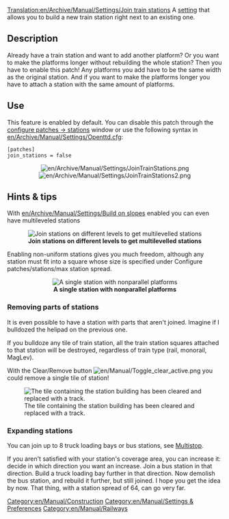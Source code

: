 [[Translation:en/Archive/Manual/Settings/Join train stations]]
A [[en/Archive/Manual/Settings/Advanced Settings|setting]] that allows you to build a new train station right next to an existing one.


== Description ==
Already have a train station and want to add another platform? Or you want to make the platforms longer without rebuilding the whole station? Then you have to enable this patch! Any platforms you add have to be the same width as the original station. And if you want to make the platforms longer you have to attach a station with the same amount of platforms.

{{en/Note|A good complement to this patch is [[en/Archive/Manual/Settings/Nonuniform stations]], which allow you to build any weird station you can imagine.}}

== Use ==
This feature is enabled by default. You can disable this patch through the [[en/Archive/Manual/Settings/Configuring patches/Stations|configure patches -> stations]] window or use the following syntax in [[en/Archive/Manual/Settings/Openttd.cfg]]:
<pre>[patches]
join_stations = false</pre>

<center>[[File:en/Archive/Manual/Settings/JoinTrainStations.png]] [[File:en/Archive/Manual/Settings/JoinTrainStations2.png]]</center>

== Hints & tips ==
With [[en/Archive/Manual/Settings/Build on slopes]] enabled you can even have multileveled stations

<center>[[File:en/Archive/Manual/Settings/JoinTrainStations3.png|center|frame|'''Join stations on different levels to get multilevelled stations''']]</center>

Enabling non-uniform stations gives you much freedom, although any station must fit into a square whose size is specified under Configure patches/stations/max station spread.

<center>[[File:en/Archive/Manual/Settings/Nonuniformstation129.png|center|frame|'''A single station with nonparallel platforms''']]</center>

=== Removing parts of stations ===

It is even possible to have a station with parts that aren't joined. Imagine if I bulldozed the helipad on the previous one.

If you bulldoze any tile of train station, all the train station squares attached to that station will be destroyed, regardless of train type (rail, monorail, MagLev).

With the Clear/Remove button [[File:en/Manual/Toggle clear active.png]] you could remove a single tile of station!

[[File:en/Archive/Manual/Settings/Cut-through station.png|center|frame|The tile containing the station building has been cleared and replaced with a track.]]

=== Expanding stations ===

You can join up to 8 truck loading bays or bus stations, see [[en/Manual/Loading Bays|Multistop]].

If you aren't satisfied with your station's coverage area, you can increase it: decide in which direction you want an increase. Join a bus station in that direction. Build a truck loading bay further in that direction. Now demolish the bus station, and rebuild it further, but still joined. I hope you get the idea by now. That thing, with a station spread of 64, can go very far.

[[Category:en/Manual/Construction]]
[[Category:en/Manual/Settings & Preferences]]
[[Category:en/Manual/Railways]]